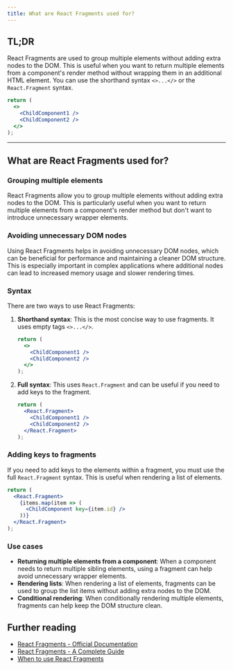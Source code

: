 ```yaml
---
title: What are React Fragments used for?
---
```


## TL;DR

React Fragments are used to group multiple elements without adding extra nodes to the DOM. This is useful when you want to return multiple elements from a component's render method without wrapping them in an additional HTML element. You can use the shorthand syntax `<>...</>` or the `React.Fragment` syntax.

```jsx
return (
  <>
    <ChildComponent1 />
    <ChildComponent2 />
  </>
);
```

---

## What are React Fragments used for?

### Grouping multiple elements

React Fragments allow you to group multiple elements without adding extra nodes to the DOM. This is particularly useful when you want to return multiple elements from a component's render method but don't want to introduce unnecessary wrapper elements.

### Avoiding unnecessary DOM nodes

Using React Fragments helps in avoiding unnecessary DOM nodes, which can be beneficial for performance and maintaining a cleaner DOM structure. This is especially important in complex applications where additional nodes can lead to increased memory usage and slower rendering times.

### Syntax

There are two ways to use React Fragments:

1. **Shorthand syntax**: This is the most concise way to use fragments. It uses empty tags `<>...</>`.

    ```jsx
    return (
      <>
        <ChildComponent1 />
        <ChildComponent2 />
      </>
    );
    ```

2. **Full syntax**: This uses `React.Fragment` and can be useful if you need to add keys to the fragment.

    ```jsx
    return (
      <React.Fragment>
        <ChildComponent1 />
        <ChildComponent2 />
      </React.Fragment>
    );
    ```

### Adding keys to fragments

If you need to add keys to the elements within a fragment, you must use the full `React.Fragment` syntax. This is useful when rendering a list of elements.

```jsx
return (
  <React.Fragment>
    {items.map(item => (
      <ChildComponent key={item.id} />
    ))}
  </React.Fragment>
);
```

### Use cases

- **Returning multiple elements from a component**: When a component needs to return multiple sibling elements, using a fragment can help avoid unnecessary wrapper elements.
- **Rendering lists**: When rendering a list of elements, fragments can be used to group the list items without adding extra nodes to the DOM.
- **Conditional rendering**: When conditionally rendering multiple elements, fragments can help keep the DOM structure clean.

## Further reading

- [React Fragments - Official Documentation](https://reactjs.org/docs/fragments.html)
- [React Fragments - A Complete Guide](https://www.freecodecamp.org/news/react-fragments-complete-guide/)
- [When to use React Fragments](https://blog.logrocket.com/when-to-use-react-fragments/)

